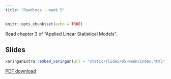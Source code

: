 ```yaml
---
title: "Readings - week 5"
---
```


```r
knitr::opts_chunk$set(echo = TRUE)
```

Read chapter 3 of "Applied Linear Statistical Models".

## Slides

```r
xaringanExtra::embed_xaringan(url = "static/slides/05-week/index.html", ratio = "16:9")
```

[PDF download](static/slides/05-week/05-week.pdf)
